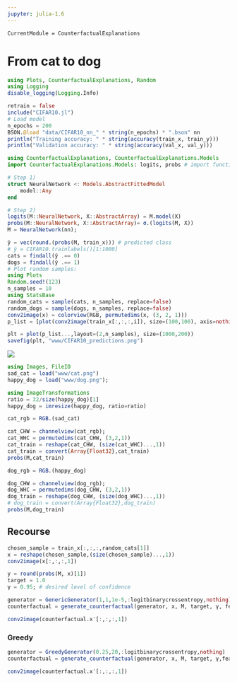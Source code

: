 ```yaml
---
jupyter: julia-1.6
---
```


```@meta
CurrentModule = CounterfactualExplanations 
```

# From cat to dog

```julia
using Plots, CounterfactualExplanations, Random
using Logging
disable_logging(Logging.Info)
```

```julia
retrain = false
include("CIFAR10.jl")
# Load model
n_epochs = 200
BSON.@load "data/CIFAR10_nn_" * string(n_epochs) * ".bson" nn
println("Training accuracy: " * string(accuracy(train_x, train_y)))
println("Validation accuracy: " * string(accuracy(val_x, val_y)))
```

```julia
using CounterfactualExplanations, CounterfactualExplanations.Models
import CounterfactualExplanations.Models: logits, probs # import functions in order to extend

# Step 1)
struct NeuralNetwork <: Models.AbstractFittedModel
    model::Any
end

# Step 2)
logits(M::NeuralNetwork, X::AbstractArray) = M.model(X)
probs(M::NeuralNetwork, X::AbstractArray)= σ.(logits(M, X))
M = NeuralNetwork(nn);
```

```julia
ŷ = vec(round.(probs(M, train_x))) # predicted class
# ŷ = CIFAR10.trainlabels()[1:1000]
cats = findall(ŷ .== 0)
dogs = findall(ŷ .== 1)
# Plot random samples:
using Plots
Random.seed!(123)
n_samples = 10
using StatsBase
random_cats = sample(cats, n_samples, replace=false)
random_dogs = sample(dogs, n_samples, replace=false)
conv2image(x) = colorview(RGB, permutedims(x, (3, 2, 1)))
p_list = [plot(conv2image(train_x[:,:,:,i]), size=(100,100), axis=nothing, title=ifelse(train_y[i]==ŷ[i],"Correct","Wrong")) for i ∈ vcat(random_cats, random_dogs)];
```

```julia
plt = plot(p_list...,layout=(2,n_samples), size=(1000,200))
savefig(plt, "www/CIFAR10_predictions.png")
```

![](www/CIFAR10_predictions.png)

```julia
using Images, FileIO
sad_cat = load("www/cat.png")
happy_dog = load("www/dog.png");
```

```julia
using ImageTransformations
ratio = 32/size(happy_dog)[1]
happy_dog = imresize(happy_dog, ratio=ratio)
```

```julia
cat_rgb = RGB.(sad_cat)
```

```julia
cat_CHW = channelview(cat_rgb);
cat_WHC = permutedims(cat_CHW, (3,2,1))
cat_train = reshape(cat_CHW, (size(cat_WHC)...,1))
cat_train = convert(Array{Float32},cat_train)
probs(M,cat_train)
```

```julia
dog_rgb = RGB.(happy_dog)
```

```julia
dog_CHW = channelview(dog_rgb);
dog_WHC = permutedims(dog_CHW, (3,2,1))
dog_train = reshape(dog_CHW, (size(dog_WHC)...,1))
# dog_train = convert(Array{Float32},dog_train)
probs(M,dog_train)
```

## Recourse

```julia
chosen_sample = train_x[:,:,:,random_cats[1]]
x = reshape(chosen_sample,(size(chosen_sample)...,1))
conv2image(x[:,:,:,1])
```

```julia
y = round(probs(M, x)[1])
target = 1.0
γ = 0.95; # desired level of confidence
```

```julia
generator = GenericGenerator(1,1,1e-5,:logitbinarycrossentropy,nothing)
counterfactual = generate_counterfactual(generator, x, M, target, γ, feasible_range=(0.0,1.0)); # generate recourse
```

```julia
conv2image(counterfactual.x′[:,:,:,1])
```

### Greedy

```julia
generator = GreedyGenerator(0.25,20,:logitbinarycrossentropy,nothing)
counterfactual = generate_counterfactual(generator, x, M, target, γ,feasible_range=(0.0,1.0)); # generate recourse
```

```julia
conv2image(counterfactual.x′[:,:,:,1])
```

